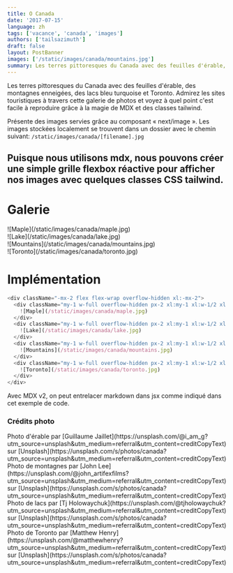 ```yaml
---
title: O Canada
date: '2017-07-15'
language: zh
tags: ['vacance', 'canada', 'images']
authors: ['tailsazimuth']
draft: false
layout: PostBanner
images: ['/static/images/canada/mountains.jpg']
summary: Les terres pittoresques du Canada avec des feuilles d'érable, des montagnes enneigées, des lacs bleu turquoise et Toronto. Admirez les sites touristiques à travers cette galerie de photos et voyez à quel point c'est facile à reproduire grâce à la magie de MDX et des classes tailwind.
---
```


Les terres pittoresques du Canada avec des feuilles d'érable, des montagnes enneigées, des lacs bleu turquoise et Toronto. Admirez les sites touristiques à travers cette galerie de photos et voyez à quel point c'est facile à reproduire grâce à la magie de MDX et des classes tailwind.

Présente des images servies grâce au composant « next/image ». Les images stockées localement se trouvent dans un dossier avec le chemin suivant: `/static/images/canada/[filename].jpg`

## Puisque nous utilisons mdx, nous pouvons créer une simple grille flexbox réactive pour afficher nos images avec quelques classes CSS tailwind.

# Galerie

<div className="-mx-2 flex flex-wrap overflow-hidden xl:-mx-2">
  <div className="my-1 w-full overflow-hidden px-2 xl:my-1 xl:w-1/2 xl:px-2">
    ![Maple](/static/images/canada/maple.jpg)
  </div>
  <div className="my-1 w-full overflow-hidden px-2 xl:my-1 xl:w-1/2 xl:px-2">
    ![Lake](/static/images/canada/lake.jpg)
  </div>
  <div className="my-1 w-full overflow-hidden px-2 xl:my-1 xl:w-1/2 xl:px-2">
    ![Mountains](/static/images/canada/mountains.jpg)
  </div>
  <div className="my-1 w-full overflow-hidden px-2 xl:my-1 xl:w-1/2 xl:px-2">
    ![Toronto](/static/images/canada/toronto.jpg)
  </div>
</div>

# Implémentation

```js
<div className="-mx-2 flex flex-wrap overflow-hidden xl:-mx-2">
  <div className="my-1 w-full overflow-hidden px-2 xl:my-1 xl:w-1/2 xl:px-2">
    ![Maple](/static/images/canada/maple.jpg)
  </div>
  <div className="my-1 w-full overflow-hidden px-2 xl:my-1 xl:w-1/2 xl:px-2">
    ![Lake](/static/images/canada/lake.jpg)
  </div>
  <div className="my-1 w-full overflow-hidden px-2 xl:my-1 xl:w-1/2 xl:px-2">
    ![Mountains](/static/images/canada/mountains.jpg)
  </div>
  <div className="my-1 w-full overflow-hidden px-2 xl:my-1 xl:w-1/2 xl:px-2">
    ![Toronto](/static/images/canada/toronto.jpg)
  </div>
</div>
```

Avec MDX v2, on peut entrelacer markdown dans jsx comme indiqué dans cet exemple de code.

### Crédits photo

<div>
  Photo d'érable par [Guillaume
  Jaillet](https://unsplash.com/@i_am_g?utm_source=unsplash&amp;utm_medium=referral&amp;utm_content=creditCopyText)
  sur
  [Unsplash](https://unsplash.com/s/photos/canada?utm_source=unsplash&amp;utm_medium=referral&amp;utm_content=creditCopyText)
</div>
<div>
  Photo de montagnes par [John
  Lee](https://unsplash.com/@john_artifexfilms?utm_source=unsplash&amp;utm_medium=referral&amp;utm_content=creditCopyText)
  sur
  [Unsplash](https://unsplash.com/s/photos/canada?utm_source=unsplash&amp;utm_medium=referral&amp;utm_content=creditCopyText)
</div>
<div>
  Photo de lacs par [Tj
  Holowaychuk](https://unsplash.com/@tjholowaychuk?utm_source=unsplash&amp;utm_medium=referral&amp;utm_content=creditCopyText)
  sur
  [Unsplash](https://unsplash.com/s/photos/canada?utm_source=unsplash&amp;utm_medium=referral&amp;utm_content=creditCopyText)
</div>
<div>
  Photo de Toronto par [Matthew
  Henry](https://unsplash.com/@matthewhenry?utm_source=unsplash&amp;utm_medium=referral&amp;utm_content=creditCopyText)
  sur
  [Unsplash](https://unsplash.com/s/photos/canada?utm_source=unsplash&amp;utm_medium=referral&amp;utm_content=creditCopyText)
</div>
